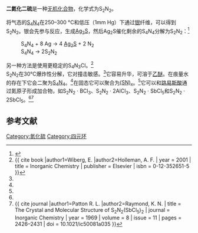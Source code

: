 {{Chembox
| Watchedfields = changed
| ImageFile = Disulfur-dinitride-3D-balls.png
| ImageSize = 150 px
| ImageName = Space-filling model of disulfur dinitride
| PIN = dinitrogen disulfide
| SystematicName = 1λ<sup>4</sup>,3,2,4-Dithiadiazete
| OtherNames = 二硫化二氮
|Section1={{Chembox Identifiers
| CASNo = 25474-92-4
| CASNo_Ref = 
| PubChem = 141213
| ChemSpiderID = 124561
| SMILES = S1N=S=N1
| InChI = 1S/N2S2/c1-3-2-4-1
| InChIKey = HGFWWXXKPBDJAH-UHFFFAOYSA-N}}
|Section2={{Chembox Properties
| Formula = S<sub>2</sub>N<sub>2</sub>
| MolarMass = 92.1444
| Appearance = 无色晶体
| Density = 
| MeltingPt = 
| BoilingPt = 
| Solubility = }}
|Section3={{Chembox Hazards
| MainHazards = 
| FlashPt = 
| AutoignitionPt = }}
}}

'''二氮化二硫'''是一种[[无机化合物|无机化合物]]，化学式为S<sub>2</sub>N<sub>2</sub>。

将气态的[[四氮化四硫|S<sub>4</sub>N<sub>4</sub>]]在250–300 °C和低压（1mm Hg）下通过[[银|银]]纤维，可以得到S<sub>2</sub>N<sub>2</sub>。银会先参与反应，生成[[硫化银|Ag<sub>2</sub>S]]，然后Ag<sub>2</sub>S催化剩余的S<sub>4</sub>N<sub>4</sub>分解为S<sub>2</sub>N<sub>2</sub>：<ref name="Greenwood">{{Greenwood&Earnshaw}}</ref>
:S<sub>4</sub>N<sub>4</sub>  +  8 Ag  →  4 [[硫化银|Ag<sub>2</sub>S]]  +  2 N<sub>2</sub>
:S<sub>4</sub>N<sub>4</sub>  →   2S<sub>2</sub>N<sub>2</sub>
另一种方法是使用更稳定的S<sub>4</sub>N<sub>3</sub>Cl。<ref name = "Wiberg&Holleman">{{ cite book |author1=Wiberg, E. |author2=Holleman, A. F. | year = 2001 | title = Inorganic Chemistry | publisher = Elsevier | isbn = 0-12-352651-5 }}</ref><br />
S<sub>2</sub>N<sub>2</sub>在30°C爆炸性分解，它对撞击敏感。<ref name = "Greenwood"/>它容易升华，可溶于[[乙醚|乙醚]]。在痕量水的存在下它会二聚为[[四氮化四硫|S<sub>4</sub>N<sub>4</sub>]]。<ref name = "Wiberg&Holleman"/>在固态它可以聚合为[[聚氮化硫|(SN)<sub>x</sub>]]。<ref name="Greenwood"/>它可以和[[路易斯酸|路易斯酸]]通过氮原子形成加合物，如S<sub>2</sub>N<sub>2</sub> · BCl<sub>3</sub>、S<sub>2</sub>N<sub>2</sub> · 2AlCl<sub>3</sub>、S<sub>2</sub>N<sub>2</sub> · SbCl<sub>5</sub>和S<sub>2</sub>N<sub>2</sub> · 2SbCl<sub>5</sub>。<ref name = "Wiberg&Holleman"/><ref>{{ cite journal |author1=Patton R. L. |author2=Raymond, K. N. | title = The Crystal and Molecular Structure of S<sub>2</sub>N<sub>2</sub>(SbCl<sub>5</sub>)<sub>2</sub> | journal = Inorganic Chemistry | year = 1969 | volume = 8 | issue = 11 | pages = 2426–2431 | doi = 10.1021/ic50081a035 }}</ref>

==参考文献==
{{reflist}}

[[Category:氮化硫|Category:氮化硫]]
[[Category:四元环|Category:四元环]]